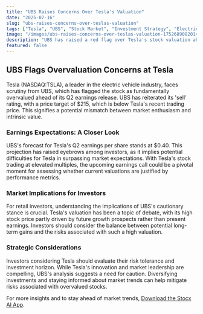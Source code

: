 ```yaml
---
title: "UBS Raises Concerns Over Tesla's Valuation"
date: "2025-07-16"
slug: "ubs-raises-concerns-over-teslas-valuation"
tags: ["Tesla", "UBS", "Stock Market", "Investment Strategy", "Electric Vehicles"]
image: "/images/ubs-raises-concerns-over-teslas-valuation-1752689082014.png"
description: "UBS has raised a red flag over Tesla's stock valuation ahead of the electric vehicle giant's Q2 earnings report. The financial services firm maintains a 'sell' rating on Tesla, setting a price target of $215, significantly lower than its current trading levels. UBS predicts Tesla will report earnings per share of $0.40, suggesting potential challenges in meeting market expectations. This cautious stance highlights concerns about Tesla's current stock price, which may not align with its fundamental value. Retail investors should weigh these insights carefully as they assess their investment strategies in a volatile market environment."
featured: false
---
```


## UBS Flags Overvaluation Concerns at Tesla

Tesla (NASDAQ:TSLA), a leader in the electric vehicle industry, faces scrutiny from UBS, which has flagged the stock as fundamentally overvalued ahead of its Q2 earnings release. UBS has reiterated its 'sell' rating, with a price target of $215, which is below Tesla's recent trading price. This signifies a potential mismatch between market enthusiasm and intrinsic value.

### Earnings Expectations: A Closer Look

UBS's forecast for Tesla's Q2 earnings per share stands at $0.40. This projection has raised eyebrows among investors, as it implies potential difficulties for Tesla in surpassing market expectations. With Tesla's stock trading at elevated multiples, the upcoming earnings call could be a pivotal moment for assessing whether current valuations are justified by performance metrics.

### Market Implications for Investors

For retail investors, understanding the implications of UBS's cautionary stance is crucial. Tesla's valuation has been a topic of debate, with its high stock price partly driven by future growth prospects rather than present earnings. Investors should consider the balance between potential long-term gains and the risks associated with such a high valuation.

### Strategic Considerations

Investors considering Tesla should evaluate their risk tolerance and investment horizon. While Tesla's innovation and market leadership are compelling, UBS's analysis suggests a need for caution. Diversifying investments and staying informed about market trends can help mitigate risks associated with overvalued stocks.

For more insights and to stay ahead of market trends, [Download the Stocx AI App](https://stocx.co).
